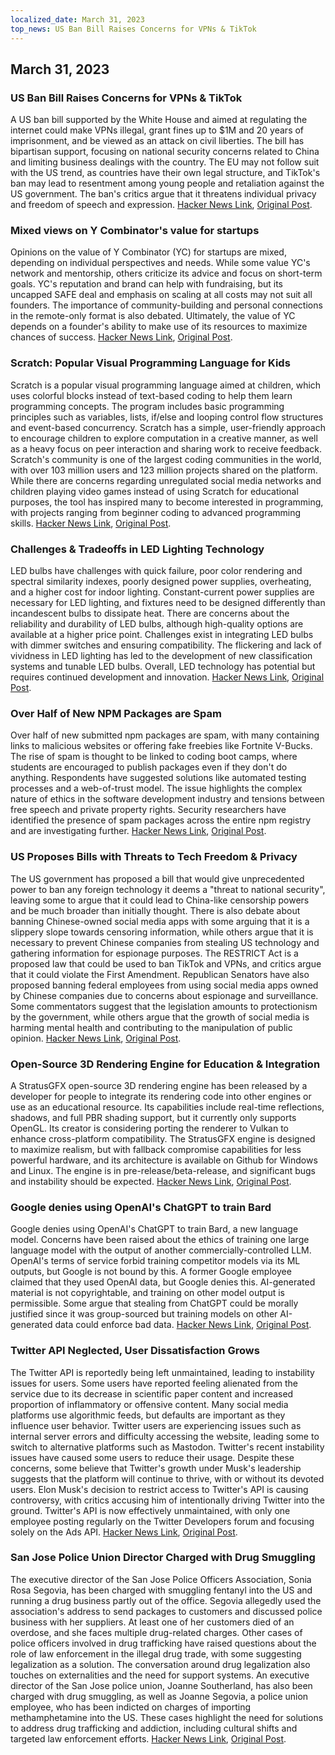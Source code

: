 ```yaml
---
localized_date: March 31, 2023
top_news: US Ban Bill Raises Concerns for VPNs & TikTok
---
```




<CallToAction />

<Steps>

## March 31, 2023

### US Ban Bill Raises Concerns for VPNs & TikTok

A US ban bill supported by the White House and aimed at regulating the internet could make VPNs illegal, grant fines up to $1M and 20 years of imprisonment, and be viewed as an attack on civil liberties. The bill has bipartisan support, focusing on national security concerns related to China and limiting business dealings with the country. The EU may not follow suit with the US trend, as countries have their own legal structure, and TikTok's ban may lead to resentment among young people and retaliation against the US government. The ban's critics argue that it threatens individual privacy and freedom of speech and expression.
[Hacker News Link](http://news.ycombinator.com/item?id=35366955), [Original Post](https://www.youtube.com/watch?v=FWQGA_n5Z4M).

### Mixed views on Y Combinator's value for startups

Opinions on the value of Y Combinator (YC) for startups are mixed, depending on individual perspectives and needs. While some value YC's network and mentorship, others criticize its advice and focus on short-term goals. YC's reputation and brand can help with fundraising, but its uncapped SAFE deal and emphasis on scaling at all costs may not suit all founders. The importance of community-building and personal connections in the remote-only format is also debated. Ultimately, the value of YC depends on a founder's ability to make use of its resources to maximize chances of success.
[Hacker News Link](http://news.ycombinator.com/item?id=35373019), [Original Post](https://acecreamu.substack.com/p/is-y-combinator-worth-the-money).

### Scratch: Popular Visual Programming Language for Kids

Scratch is a popular visual programming language aimed at children, which uses colorful blocks instead of text-based coding to help them learn programming concepts. The program includes basic programming principles such as variables, lists, if/else and looping control flow structures and event-based concurrency. Scratch has a simple, user-friendly approach to encourage children to explore computation in a creative manner, as well as a heavy focus on peer interaction and sharing work to receive feedback. Scratch's community is one of the largest coding communities in the world, with over 103 million users and 123 million projects shared on the platform. While there are concerns regarding unregulated social media networks and children playing video games instead of using Scratch for educational purposes, the tool has inspired many to become interested in programming, with projects ranging from beginner coding to advanced programming skills.
[Hacker News Link](http://news.ycombinator.com/item?id=35373052), [Original Post](https://scratch.mit.edu/about).

### Challenges & Tradeoffs in LED Lighting Technology

LED bulbs have challenges with quick failure, poor color rendering and spectral similarity indexes, poorly designed power supplies, overheating, and a higher cost for indoor lighting. Constant-current power supplies are necessary for LED lighting, and fixtures need to be designed differently than incandescent bulbs to dissipate heat. There are concerns about the reliability and durability of LED bulbs, although high-quality options are available at a higher price point. Challenges exist in integrating LED bulbs with dimmer switches and ensuring compatibility. The flickering and lack of vividness in LED lighting has led to the development of new classification systems and tunable LED bulbs. Overall, LED technology has potential but requires continued development and innovation.
[Hacker News Link](http://news.ycombinator.com/item?id=35371750), [Original Post](https://nymag.com/strategist/article/led-light-bulbs-investigation.html).

### Over Half of New NPM Packages are Spam

Over half of new submitted npm packages are spam, with many containing links to malicious websites or offering fake freebies like Fortnite V-Bucks. The rise of spam is thought to be linked to coding boot camps, where students are encouraged to publish packages even if they don't do anything. Respondents have suggested solutions like automated testing processes and a web-of-trust model. The issue highlights the complex nature of ethics in the software development industry and tensions between free speech and private property rights. Security researchers have identified the presence of spam packages across the entire npm registry and are investigating further.
[Hacker News Link](http://news.ycombinator.com/item?id=35370728), [Original Post](https://blog.sandworm.dev/one-in-two-new-npm-packages-is-seo-spam-right-now).

### US Proposes Bills with Threats to Tech Freedom & Privacy

The US government has proposed a bill that would give unprecedented power to ban any foreign technology it deems a "threat to national security", leaving some to argue that it could lead to China-like censorship powers and be much broader than initially thought. There is also debate about banning Chinese-owned social media apps with some arguing that it is a slippery slope towards censoring information, while others argue that it is necessary to prevent Chinese companies from stealing US technology and gathering information for espionage purposes. The RESTRICT Act is a proposed law that could be used to ban TikTok and VPNs, and critics argue that it could violate the First Amendment. Republican Senators have also proposed banning federal employees from using social media apps owned by Chinese companies due to concerns about espionage and surveillance. Some commentators suggest that the legislation amounts to protectionism by the government, while others argue that the growth of social media is harming mental health and contributing to the manipulation of public opinion.
[Hacker News Link](http://news.ycombinator.com/item?id=35369075), [Original Post](https://www.vice.com/en/article/4a3ddb/restrict-act-insanely-broad-ban-tiktok-vpns).

### Open-Source 3D Rendering Engine for Education & Integration

A StratusGFX open-source 3D rendering engine has been released by a developer for people to integrate its rendering code into other engines or use as an educational resource. Its capabilities include real-time reflections, shadows, and full PBR shading support, but it currently only supports OpenGL. Its creator is considering porting the renderer to Vulkan to enhance cross-platform compatibility. The StratusGFX engine is designed to maximize realism, but with fallback compromise capabilities for less powerful hardware, and its architecture is available on Github for Windows and Linux. The engine is in pre-release/beta-release, and significant bugs and instability should be expected.
[Hacker News Link](http://news.ycombinator.com/item?id=35370284), [Original Post](https://github.com/KTStephano/StratusGFX).

### Google denies using OpenAI's ChatGPT to train Bard

Google denies using OpenAI's ChatGPT to train Bard, a new language model. Concerns have been raised about the ethics of training one large language model with the output of another commercially-controlled LLM. OpenAI's terms of service forbid training competitor models via its ML outputs, but Google is not bound by this. A former Google employee claimed that they used OpenAI data, but Google denies this. AI-generated material is not copyrightable, and training on other model output is permissible. Some argue that stealing from ChatGPT could be morally justified since it was group-sourced but training models on other AI-generated data could enforce bad data.
[Hacker News Link](http://news.ycombinator.com/item?id=35370915), [Original Post](https://twitter.com/steventey/status/1641267979399704576).

### Twitter API Neglected, User Dissatisfaction Grows

The Twitter API is reportedly being left unmaintained, leading to instability issues for users. Some users have reported feeling alienated from the service due to its decrease in scientific paper content and increased proportion of inflammatory or offensive content. Many social media platforms use algorithmic feeds, but defaults are important as they influence user behavior. Twitter users are experiencing issues such as internal server errors and difficulty accessing the website, leading some to switch to alternative platforms such as Mastodon. Twitter's recent instability issues have caused some users to reduce their usage. Despite these concerns, some believe that Twitter's growth under Musk's leadership suggests that the platform will continue to thrive, with or without its devoted users. Elon Musk's decision to restrict access to Twitter's API is causing controversy, with critics accusing him of intentionally driving Twitter into the ground. Twitter's API is now effectively unmaintained, with only one employee posting regularly on the Twitter Developers forum and focusing solely on the Ads API.
[Hacker News Link](http://news.ycombinator.com/item?id=35370152), [Original Post](https://snarfed.org/the-twitter-api-is-now-effectively-unmaintained).

### San Jose Police Union Director Charged with Drug Smuggling

The executive director of the San Jose Police Officers Association, Sonia Rosa Segovia, has been charged with smuggling fentanyl into the US and running a drug business partly out of the office. Segovia allegedly used the association's address to send packages to customers and discussed police business with her suppliers. At least one of her customers died of an overdose, and she faces multiple drug-related charges. Other cases of police officers involved in drug trafficking have raised questions about the role of law enforcement in the illegal drug trade, with some suggesting legalization as a solution. The conversation around drug legalization also touches on externalities and the need for support systems. An executive director of the San Jose police union, Joanne Southerland, has also been charged with drug smuggling, as well as Joanne Segovia, a police union employee, who has been indicted on charges of importing methamphetamine into the US. These cases highlight the need for solutions to address drug trafficking and addiction, including cultural shifts and targeted law enforcement efforts.
[Hacker News Link](http://news.ycombinator.com/item?id=35376488), [Original Post](https://www.washingtonexaminer.com/news/crime/san-jose-police-union-director-smuggle-fentanyl-charge).

</Steps>
